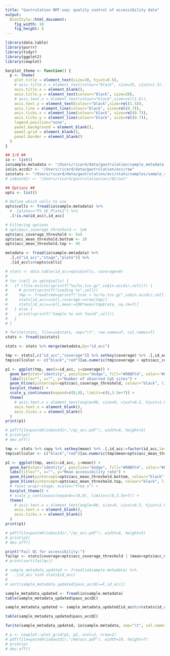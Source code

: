 ```yaml
---
title: "Gastrulation NMT-seq: quality control of accessibility data"
output: 
  BiocStyle::html_document: 
    fig_width: 10
    fig_height: 8
---
```


```r
library(data.table)
library(purrr)
library(tidyr)
library(ggplot2)
library(cowplot)
```


```r
barplot_theme <- function() {
  p <- theme(
    plot.title = element_text(size=30, hjust=0.5),
    # axis.title.x = element_text(colour="black", size=25, vjust=1.5),
    axis.title.x = element_blank(),
    axis.title.y = element_text(colour="black", size=20),
    # axis.text.x = element_text(colour="black",size=rel(1.6)),
    axis.text.y = element_text(colour="black",size=rel(1.5)),
    axis.line = element_line(colour="black", size=rel(0.7)),
    axis.ticks.x = element_line(colour="black", size=rel(0.7)),
    axis.ticks.y = element_line(colour="black", size=rel(0.7)),
    legend.position="none",
    panel.background = element_blank(),
    panel.grid = element_blank(),
    panel.border = element_blank()
  )
}
```

```r

## I/O ##
io <- list()
io$sample.metadata <- "/Users/ricard/data/gastrulation/sample_metadata.txt"
io$in.accdir <- "/Users/ricard/data/gastrulation/acc/raw"
io$stats <- "/Users/ricard/data/gastrulation/acc/stats/samples/sample_stats.txt"
# io$outdir <- "/Users/ricard/gastrulation/acc/QC/out"

## Options ##
opts <- list()

# Define which cells to use
opts$cells <- fread(io$sample.metadata) %>% 
  # .[plate=="PS_VE_Plate1"] %>%
  .[!is.na(id_acc),id_acc]

# Filtering options
# opts$acc_coverage_threshold <- 1e6
opts$acc_coverage_threshold <- 5e5
opts$acc_mean_threshold.bottom <- 10
opts$acc_mean_threshold.top <- 45
```

<!-- Load sample metadata -->
```r
metadata <- fread(io$sample.metadata) %>%
  .[,c("id_acc","stage","plate")] %>%
  .[id_acc%in%opts$cells]
```

<!-- Load accessibility data and calculate coverage per sample -->
```r
# stats <- data.table(id_acc=opts$cells, coverage=0)
# 
# for (cell in opts$cells) {
#   if (file.exists(sprintf("%s/%s.tsv.gz",io$in.accdir,cell))) {
#     # print(sprintf("Loading %s",cell))
#     tmp <- fread(cmd=sprintf("zcat < %s/%s.tsv.gz",io$in.accdir,cell), sep="\t", verbose=F, showProgress=F) %>% .[,c("chr","pos","rate")]
#     stats[id_acc==cell,coverage:=nrow(tmp)]
#     stats[id_acc==cell,mean:=100*mean(tmp$rate, na.rm=T)]
#   } else {
#     print(sprintf("Sample %s not found",cell))
#   }
# }
```

<!-- Load statistics -->
```r
# fwrite(stats, file=io$stats, sep="\t", row.names=F, col.names=T)
stats <- fread(io$stats)
```

```r
stats <- stats %>% merge(metadata,by="id_acc")
```


<!-- Plot QC  -->
```r
tmp <- stats[,c("id_acc","coverage")] %>% setkey(coverage) %>% .[,id_acc:=factor(id_acc,levels=id_acc)]
tmp$cellcolor <- c("black","red")[as.numeric(tmp$coverage < opts$acc_coverage_threshold)+1]

p1 <- ggplot(tmp, aes(x=id_acc, y=coverage)) +
  geom_bar(stat="identity", position="dodge", fill="#00BFC4", color="#00BFC4") +
  labs(title="", x="", y="Number of observed CpG sites") +
  geom_hline(yintercept=opts$acc_coverage_threshold, colour="black", linetype="dashed") +
  barplot_theme() +
  scale_y_continuous(expand=c(0,0), limits=c(0,3.5e+7)) +
  theme(
    # axis.text.x = element_text(angle=90, size=9, vjust=0.5, hjust=1.0, color=tmp$cellcolor)
    axis.text.x = element_blank(),
    axis.ticks.x = element_blank()
  )
print(p1)

# pdf(file=paste0(io$outdir,"/qc_acc.pdf"), width=8, height=5)
# print(p1)
# dev.off()
```

```r
tmp <- stats %>% copy %>% setkey(mean) %>% .[,id_acc:=factor(id_acc,levels=id_acc)]
tmp$cellcolor <- c("black","red")[as.numeric(tmp$mean<opts$acc_mean_threshold.bottom | tmp$mean>opts$acc_mean_threshold.top)+1]

p1 <- ggplot(tmp, aes(x=id_acc, y=mean)) +
  geom_bar(stat="identity", position="dodge", fill="#00BFC4", color="#00BFC4") +
  labs(title="", x="", y="Mean accessibility rate") +
  geom_hline(yintercept=opts$acc_mean_threshold.bottom, colour="black", linetype="dashed") +
  geom_hline(yintercept=opts$acc_mean_threshold.top, colour="black", linetype="dashed") +
  # facet_wrap(~stage, scales="free_x") +
  barplot_theme() +
  # scale_y_continuous(expand=c(0,0), limits=c(0,3.5e+7)) +
  theme(
    # axis.text.x = element_text(angle=90, size=9, vjust=0.5, hjust=1.0, color=tmp$cellcolor)
    axis.text.x = element_blank(),
    axis.ticks.x = element_blank()
  )
print(p1)

# pdf(file=paste0(io$outdir,"/qc_acc.pdf"), width=8, height=5)
# print(p1)
# dev.off()
```

```r
print("Fail QC for accessibility:")
failqc <- stats[coverage<opts$acc_coverage_threshold | (mean<opts$acc_mean_threshold.bottom) | mean>opts$acc_mean_threshold.top,id_acc]
# print(sort(failqc))
```

```r
# sample_metadata_updated <- fread(io$sample.metadata) %>%
#   .[id_acc %in% stats$id_acc]
# 
# sort(sample_metadata_updated[pass_accQC==F,id_acc])
```

```r
sample_metadata_updated <- fread(io$sample.metadata)
table(sample_metadata_updated$pass_accQC)

sample_metadata_updated <- sample_metadata_updated[id_acc%in%stats$id_acc, pass_accQC:=ifelse(id_acc%in%failqc,F,T)]

table(sample_metadata_updated$pass_accQC)

fwrite(sample_metadata_updated, io$sample.metadata, sep="\t", col.names=T, row.names=F, quote=F, na="NA")
```

<!-- Save results -->
```r
# p <- cowplot::plot_grid(p1, p2, ncol=2, nrow=1)
# pdf(file=paste0(io$outdir,"/metacc.pdf"), width=19, height=7)
# print(p)
# dev.off()
```


